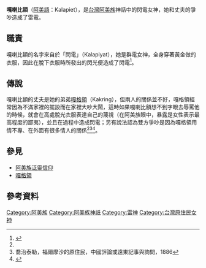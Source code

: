 {{noteTA
|G1=阿美族神話
}}

{{Infobox deity
| type = taiwan
| name =嘎喇比額
| image = 
| image_size = 
| alt = 
| caption =
| god_of = 群電女神、閃電女神
| abode = 
| symbol =
| consort = [[嘎格領|嘎格領]]
| parents = 
| siblings = [[嘎格領|嘎格領]]
| children = 
| mount = 
|script_name=[[阿美語|阿美語]]|script=Kalapiet}}

'''嘎喇比額'''（[[阿美語|阿美語]]：Kalapiet），是[[台灣|台灣]][[阿美族|阿美族]]神話中的閃電女神，她和丈夫的爭吵造成了雷電。
==職責==
嘎喇比額的名字來自於「閃電」（Kalapiyat），她是群電女神，全身穿著黃金做的衣服，因此在脫下衣服時所發出的閃光便造成了閃電<ref name="妖怪臺灣">{{cite book |last= |first= |date=2017年1月5日 |title=麒麟颶：風中火雲 |work=《妖怪臺灣：三百年島嶼奇幻誌‧妖鬼神遊卷》 |url= |location= |publisher=聯經出版公司 |page= |isbn= |author=何敬堯 }}</ref>。
==傳說==
嘎喇比額的丈夫是她的弟弟[[嘎格領|嘎格領]]（Kakring），但兩人的關係並不好，嘎格領經常因為不滿家裡的擺設而在家裡大吵大鬧，這時如果嘎喇比額想不到字眼去辱罵他的時候，就會在高處脫光衣服表達自己的蔑視（在阿美族眼中，暴露是女性表示最高程度的鄙夷），並且在過程中造成閃電；另有說法認為雙方爭吵是因為嘎格領用情不專、在外面有很多情人的關係<ref name="妖怪臺灣" /><ref>喬治泰勒，福爾摩沙的原住民，中國評論或遠東記事與詢問，1886</ref><ref name="看見十九世紀臺灣-十四位西方旅行者的福爾摩沙故事">{{cite book |author=[[費德廉|費德廉]]、[[羅效德|羅效德]] 編譯 |title=《看見十九世紀臺灣-十四位西方旅行者的福爾摩沙故事》 |url=https://www.govbooks.com.tw/books/63242 |publisher=[[國立臺灣歷史博物館|國立臺灣歷史博物館]]籌備處 |year=2006-12 |isbn=9789868241664 |access-date=2021-11-25 |archive-date=2022-01-04 |archive-url=https://web.archive.org/web/20220104100113/https://www.govbooks.com.tw/books/63242 |dead-url=no }}</ref>{{Rp|282}}。

==參見==
*[[阿美族泛靈信仰|阿美族泛靈信仰]]
*[[嘎格領|嘎格領]]
==參考資料==
{{reflist}}
[[Category:阿美族|Category:阿美族]]
[[Category:阿美族神祇|Category:阿美族神祇]]
[[Category:雷神|Category:雷神]]
[[Category:台灣原住民女神|Category:台灣原住民女神]]
{{Myth-stub}}